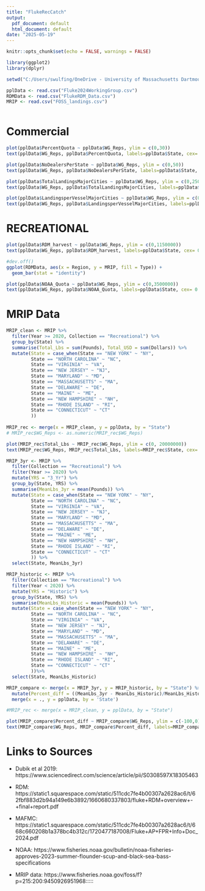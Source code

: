 ```yaml
---
title: "FlukeRecCatch"
output:
  pdf_document: default
  html_document: default
date: "2025-05-19"
---
```


```r
knitr::opts_chunk$set(echo = FALSE, warnings = FALSE)

library(ggplot2)
library(dplyr)

setwd("C:/Users/swulfing/OneDrive - University of Massachusetts Dartmouth/Documents/GitHub/UMassD/SummerFlounder")

pplData <- read.csv("Fluke2024WorkingGroup.csv")
RDMData <- read.csv("FlukeRDM_Data.csv")
MRIP <- read.csv("FOSS_landings.csv")



```

# Commercial

```r

plot(pplData$PercentQuota ~ pplData$WG_Reps, ylim = c(0,30))
text(pplData$WG_Reps, pplData$PercentQuota, labels=pplData$State, cex= 0.7, pos = 3)

```

```r

plot(pplData$NoDealersPerState ~ pplData$WG_Reps, ylim = c(0,50))
text(pplData$WG_Reps, pplData$NoDealersPerState, labels=pplData$State, cex= 0.7, pos = 3)

```

```r

plot(pplData$TotalLandingsMajorCities ~ pplData$WG_Reps, ylim = c(0,2500000))
text(pplData$WG_Reps, pplData$TotalLandingsMajorCities, labels=pplData$State, cex= 0.7, pos = 3)

```

```r

plot(pplData$LandingsperVesselMajorCities ~ pplData$WG_Reps, ylim = c(0,50000))
text(pplData$WG_Reps, pplData$LandingsperVesselMajorCities, labels=pplData$State, cex= 0.7, pos = 3)


```

\newpage

# RECREATIONAL

```r

plot(pplData$RDM_harvest ~ pplData$WG_Reps, ylim = c(0,1150000))
text(pplData$WG_Reps, pplData$RDM_harvest, labels=pplData$State, cex= 0.7, pos = 3)


```

```r

#dev.off()
ggplot(RDMData, aes(x = Region, y = MRIP, fill = Type)) + 
  geom_bar(stat = "identity")

```

```r

plot(pplData$NOAA_Quota ~ pplData$WG_Reps, ylim = c(0,3500000))
text(pplData$WG_Reps, pplData$NOAA_Quota, labels=pplData$State, cex= 0.7, pos = 3)

```

\newpage

# MRIP Data
```r
MRIP_clean <- MRIP %>%
  filter(Year >= 2020, Collection == "Recreational") %>%
  group_by(State) %>%
  summarise(Total_Lbs = sum(Pounds), Total_USD = sum(Dollars)) %>%
  mutate(State = case_when(State == "NEW YORK" ~ "NY",
         State == "NORTH CAROLINA" ~ "NC",
         State == "VIRGINIA" ~ "VA",
         State == "NEW JERSEY" ~ "NJ",
         State == "MARYLAND" ~ "MD",
         State == "MASSACHUSETTS" ~ "MA",
         State == "DELAWARE" ~ "DE",
         State == "MAINE" ~ "ME",
         State == "NEW HAMPSHIRE" ~ "NH",
         State == "RHODE ISLAND" ~ "RI",
         State == "CONNECTICUT" ~ "CT"
         ))
  
MRIP_rec <- merge(x = MRIP_clean, y = pplData, by = "State")
# MRIP_rec$WG_Reps <- as.numeric(MRIP_rec$WG_Reps)

plot(MRIP_rec$Total_Lbs ~ MRIP_rec$WG_Reps, ylim = c(0, 20000000))
text(MRIP_rec$WG_Reps, MRIP_rec$Total_Lbs, labels=MRIP_rec$State, cex= 0.7, pos = 3)

```

```r

MRIP_3yr <- MRIP %>%
  filter(Collection == "Recreational") %>%
  filter(Year >= 2020) %>%
  mutate(YRS = "3_Yr") %>%
  group_by(State, YRS) %>%
  summarise(MeanLbs_3yr = mean(Pounds)) %>%
  mutate(State = case_when(State == "NEW YORK" ~ "NY",
         State == "NORTH CAROLINA" ~ "NC",
         State == "VIRGINIA" ~ "VA",
         State == "NEW JERSEY" ~ "NJ",
         State == "MARYLAND" ~ "MD",
         State == "MASSACHUSETTS" ~ "MA",
         State == "DELAWARE" ~ "DE",
         State == "MAINE" ~ "ME",
         State == "NEW HAMPSHIRE" ~ "NH",
         State == "RHODE ISLAND" ~ "RI",
         State == "CONNECTICUT" ~ "CT"
         )) %>%
  select(State, MeanLbs_3yr)

MRIP_historic <- MRIP %>%
  filter(Collection == "Recreational") %>%
  filter(Year < 2020) %>%
  mutate(YRS = "Historic") %>%
  group_by(State, YRS) %>%
  summarise(MeanLbs_Historic = mean(Pounds)) %>%
  mutate(State = case_when(State == "NEW YORK" ~ "NY",
         State == "NORTH CAROLINA" ~ "NC",
         State == "VIRGINIA" ~ "VA",
         State == "NEW JERSEY" ~ "NJ",
         State == "MARYLAND" ~ "MD",
         State == "MASSACHUSETTS" ~ "MA",
         State == "DELAWARE" ~ "DE",
         State == "MAINE" ~ "ME",
         State == "NEW HAMPSHIRE" ~ "NH",
         State == "RHODE ISLAND" ~ "RI",
         State == "CONNECTICUT" ~ "CT"
         ))%>%
  select(State, MeanLbs_Historic)

MRIP_compare <- merge(x = MRIP_3yr, y = MRIP_historic, by = "State") %>%
  mutate(Percent_diff = ((MeanLbs_3yr - MeanLbs_Historic)/MeanLbs_Historic)*100) %>%
  merge(x = ., y = pplData, by = 'State')

#MRIP_rec <- merge(x = MRIP_clean, y = pplData, by = "State")

plot(MRIP_compare$Percent_diff ~ MRIP_compare$WG_Reps, ylim = c(-100,0))
text(MRIP_compare$WG_Reps, MRIP_compare$Percent_diff, labels=MRIP_compare$State, cex= 0.7, pos = 3)

```

\newpage

# Links to Sources

- Dubik et al 2019: https://www.sciencedirect.com/science/article/pii/S0308597X18305463

- RDM: https://static1.squarespace.com/static/511cdc7fe4b00307a2628ac6/t/62fbf883d2b94a149e6b3892/1660680337803/fluke+RDM+overview+-+final+report.pdf

- MAFMC: https://static1.squarespace.com/static/511cdc7fe4b00307a2628ac6/t/668c660208b1a378bc4b312c/1720477187008/Fluke+AP+FPR+Info+Doc_2024.pdf

- NOAA: https://www.fisheries.noaa.gov/bulletin/noaa-fisheries-approves-2023-summer-flounder-scup-and-black-sea-bass-specifications

- MRIP data: https://www.fisheries.noaa.gov/foss/f?p=215:200:9450926951968:::::







